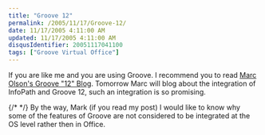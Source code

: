 ```yaml
---
title: "Groove 12"
permalink: /2005/11/17/Groove-12/
date: 11/17/2005 4:11:00 AM
updated: 11/17/2005 4:11:00 AM
disqusIdentifier: 20051117041100
tags: ["Groove Virtual Office"]
---
```

If you are like me and you are using Groove. I recommend you to read [Marc Olson's Groove "12" Blog](http://blogs.msdn.com/marco/archive/2005/11/15/493058.aspx). Tomorrow Marc will blog about the integration of InfoPath and Groove 12, such an integration is so promising.

{/* <!-- more --> */}
By the way, Mark (if you read my post) I would like to know why some of the features of Groove are not considered to be integrated at the OS level rather then in Office.
